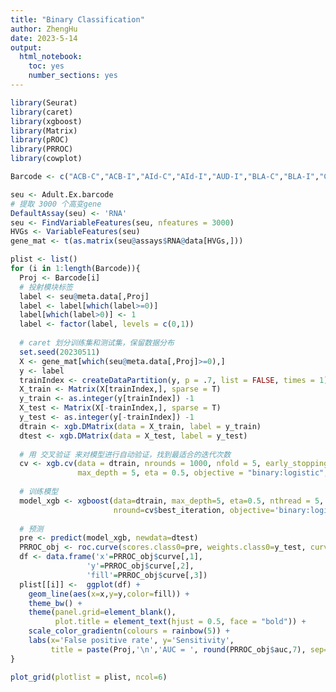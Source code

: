 ```yaml
---
title: "Binary Classification"
author: ZhengHu
date: 2023-5-14
output: 
  html_notebook: 
    toc: yes
    number_sections: yes
---
```


```r
library(Seurat)
library(caret)
library(xgboost)
library(Matrix)
library(pROC)
library(PRROC)
library(cowplot)
```

```r
Barcode <- c("ACB-C","ACB-I","AId-C","AId-I","AUD-I","BLA-C","BLA-I","CP-C","CP-I","DR","ECT-C","ECT-I","ENTl-C","ENTl-I","LHA-I","MD-I","PL-C","RE-I","RSP-C","RSP-I","SC-I","SSp-I", "VIS-I","VTA-I")
```

```r
seu <- Adult.Ex.barcode
# 提取 3000 个高变gene
DefaultAssay(seu) <- 'RNA'
seu <- FindVariableFeatures(seu, nfeatures = 3000)
HVGs <- VariableFeatures(seu)
gene_mat <- t(as.matrix(seu@assays$RNA@data[HVGs,]))

plist <- list()
for (i in 1:length(Barcode)){
  Proj <- Barcode[i]
  # 投射模块标签
  label <- seu@meta.data[,Proj]
  label <- label[which(label>=0)]
  label[which(label>0)] <- 1
  label <- factor(label, levels = c(0,1))
  
  # caret 划分训练集和测试集，保留数据分布
  set.seed(20230511)
  X <- gene_mat[which(seu@meta.data[,Proj]>=0),]
  y <- label
  trainIndex <- createDataPartition(y, p = .7, list = FALSE, times = 1)
  X_train <- Matrix(X[trainIndex,], sparse = T)
  y_train <- as.integer(y[trainIndex]) -1
  X_test <- Matrix(X[-trainIndex,], sparse = T)
  y_test <- as.integer(y[-trainIndex]) -1
  dtrain <- xgb.DMatrix(data = X_train, label = y_train)
  dtest <- xgb.DMatrix(data = X_test, label = y_test)
  
  # 用 交叉验证 来对模型进行自动验证，找到最适合的迭代次数
  cv <- xgb.cv(data = dtrain, nrounds = 1000, nfold = 5, early_stopping_rounds=5,
               max_depth = 5, eta = 0.5, objective = "binary:logistic", verbose=F)
  
  # 训练模型
  model_xgb <- xgboost(data=dtrain, max_depth=5, eta=0.5, nthread = 5,
                       nround=cv$best_iteration, objective='binary:logistic')
  
  # 预测
  pre <- predict(model_xgb, newdata=dtest)
  PRROC_obj <- roc.curve(scores.class0=pre, weights.class0=y_test, curve=TRUE)
  df <- data.frame('x'=PRROC_obj$curve[,1],
                 'y'=PRROC_obj$curve[,2],
                 'fill'=PRROC_obj$curve[,3])
  plist[[i]] <-  ggplot(df) +
    geom_line(aes(x=x,y=y,color=fill)) +
    theme_bw() +
    theme(panel.grid=element_blank(), 
          plot.title = element_text(hjust = 0.5, face = "bold")) +
    scale_color_gradientn(colours = rainbow(5)) +
    labs(x='False positive rate', y='Sensitivity', 
         title = paste(Proj,'\n','AUC = ', round(PRROC_obj$auc,7), sep=''))
}
```


```r
plot_grid(plotlist = plist, ncol=6)
```
